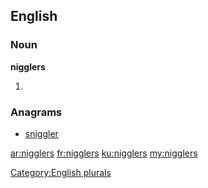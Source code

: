 ==English==

===Noun===
'''nigglers'''

# {{plural of|niggler}}

===Anagrams===
* [[sniggler#English|sniggler]]

[[Category:English plurals]]

[[ar:nigglers]]
[[fr:nigglers]]
[[ku:nigglers]]
[[my:nigglers]]